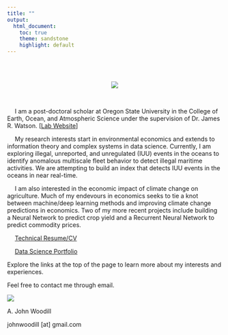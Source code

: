 ```yaml
---
title: ""
output:
  html_document:
    toc: true
    theme: sandstone
    highlight: default
---
```

<link rel="stylesheet" href="https://cdn.rawgit.com/jpswalsh/academicons/master/css/academicons.min.css">

<br>
<br>

<center>
![](images/circle_portrait.png) 

<a href="mailto:johnwoodill@gmail.com"> <i class="fa fa-envelope-square fa-3x"></i></a>
<a href="http://johnwoodill.github.io/images/AJohnWoodill_TR_CV.pdf"> <i class="ai ai-cv ai-3x"></i></a>
<a href="https://www.linkedin.com/in/a-john-woodill-21475353/"> <i class="fa fa-linkedin-square fa-3x"></i></a>
<a href="https://www.github.com/johnwoodill"> <i class="fa fa-git-square fa-3x"></i></a>
<a href="https://scholar.google.com/citations?user=FOD51c4AAAAJ&hl=en"> <i class="ai ai-google-scholar-square ai-3x"></i></a>
</center>

<br>

&emsp; I am a post-doctoral scholar at Oregon State University in the College of Earth, Ocean, and Atmospheric Science under the supervision of Dr. James R. Watson. [[Lab Website](http://jrwatson.ceoas.oregonstate.edu/about/)]

&emsp; My research interests start in environmental economics and extends to information theory and complex systems in data science. Currently, I am exploring illegal, unreported, and unregulated (IUU) events in the oceans to identify anomalous multiscale fleet behavior to detect illegal maritime activities. We are attempting to build an index that detects IUU events in the oceans in near real-time. 

&emsp; I am also interested in the economic impact of climate change on agriculture. Much of my endevours in economics seeks to tie a knot between machine/deep learning methods and improving climate change predictions in economics. Two of my more recent projects include building a Neural Network to predict crop yield and a Recurrent Neural Network to predict commodity prices. 

&emsp; [Technical Resume/CV](http://johnwoodill.github.io/images/AJohnWoodill_TR_CV.pdf)

&emsp; [Data Science Portfolio](https://github.com/johnwoodill/Data-Science-Portfolio)

Explore the links at the top of the page to learn more about my interests and experiences.

Feel free to contact me through email.

![](images/AJohnWoodill_signature.png)

A. John Woodill

johnwoodill [at] gmail.com

<script>
  (function(i,s,o,g,r,a,m){i['GoogleAnalyticsObject']=r;i[r]=i[r]||function(){
  (i[r].q=i[r].q||[]).push(arguments)},i[r].l=1*new Date();a=s.createElement(o),
  m=s.getElementsByTagName(o)[0];a.async=1;a.src=g;m.parentNode.insertBefore(a,m)
  })(window,document,'script','https://www.google-analytics.com/analytics.js','ga');

  ga('create', 'UA-61017136-2', 'auto');
  ga('send', 'pageview');

</script>
